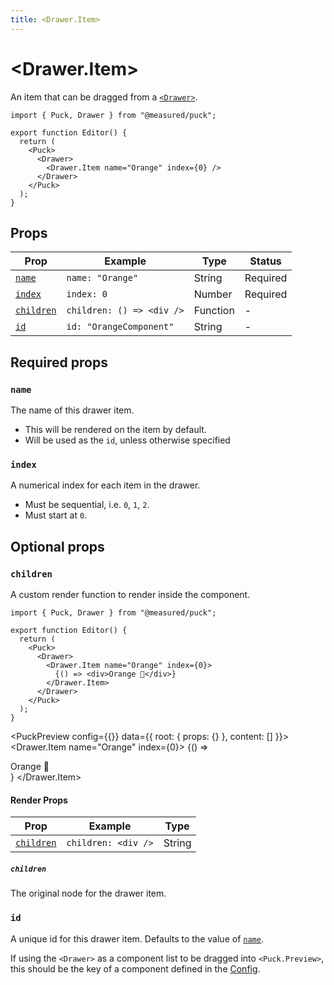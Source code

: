 ```yaml
---
title: <Drawer.Item>
---
```



# \<Drawer.Item\>

An item that can be dragged from a [`<Drawer>`](drawer).

```tsx {7} copy
import { Puck, Drawer } from "@measured/puck";

export function Editor() {
  return (
    <Puck>
      <Drawer>
        <Drawer.Item name="Orange" index={0} />
      </Drawer>
    </Puck>
  );
}
```

## Props

| Prop                    | Example                   | Type     | Status   |
| ----------------------- | ------------------------- | -------- | -------- |
| [`name`](#name)         | `name: "Orange"`          | String   | Required |
| [`index`](#index)       | `index: 0`                | Number   | Required |
| [`children`](#children) | `children: () => <div />` | Function | -        |
| [`id`](#id)             | `id: "OrangeComponent"`   | String   | -        |

## Required props

### `name`

The name of this drawer item.

- This will be rendered on the item by default.
- Will be used as the `id`, unless otherwise specified

### `index`

A numerical index for each item in the drawer.

- Must be sequential, i.e. `0`, `1`, `2`.
- Must start at `0`.

## Optional props

### `children`

A custom render function to render inside the component.

```tsx {8} copy
import { Puck, Drawer } from "@measured/puck";

export function Editor() {
  return (
    <Puck>
      <Drawer>
        <Drawer.Item name="Orange" index={0}>
          {() => <div>Orange 🍊</div>}
        </Drawer.Item>
      </Drawer>
    </Puck>
  );
}
```

<PuckPreview config={{}} data={{ root: { props: {} }, content: [] }}>
  <Drawer>
    <Drawer.Item name="Orange" index={0}>
      {() => <div>Orange 🍊</div>}
    </Drawer.Item>
  </Drawer>
</PuckPreview>

#### Render Props

| Prop                      | Example             | Type   |
| ------------------------- | ------------------- | ------ |
| [`children`](#children-1) | `children: <div />` | String |

##### `children`

The original node for the drawer item.

### `id`

A unique id for this drawer item. Defaults to the value of [`name`](#name).

If using the `<Drawer>` as a component list to be dragged into `<Puck.Preview>`, this should be the key of a component defined in the [Config](/docs/api-reference/configuration/config).
